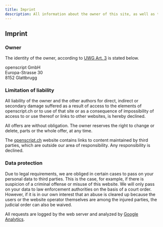 ```yaml
---
title: Imprint
description: All information about the owner of this site, as well as the liability statement and notes about the data collected.
---
```


## Imprint

### Owner

The identity of the owner, according to [UWG Art. 3](http://www.admin.ch/opc/de/classified-compilation/19860391/index.html#a3) is stated below.

openscript GmbH\
Europa-Strasse 30\
8152 Glattbrugg

### Limitation of liability

All liability of the owner and the other authors for direct, indirect or secondary damage suffered as a result of access to the elements of openscript.ch or to use of that site or as a consequence of impossibility of access to or use thereof or links to other websites, is hereby declined.

All offers are without obligation. The owner reserves the right to change or delete, parts or the whole offer, at any time.

The [openscript.ch](https://openscript.ch) website contains links to content maintained by third parties, which are outside our area of responsibility. Any responsibility is declined.

### Data protection

Due to legal requirements, we are obliged in certain cases to pass on your personal data to third parties. This is the case, for example, if there is suspicion of a criminal offense or misuse of this website. We will only pass on your data to law enforcement authorities on the basis of a court order. However, if it is in our own interest that an abuse is cleared up because the users or the website operator themselves are among the injured parties, the judicial order can also be waived.

All requests are logged by the web server and analyzed by [Google Analytics](http://www.google.com/intl/de/analytics/).
